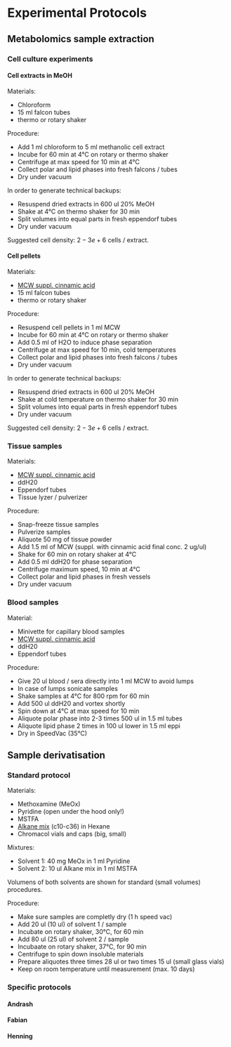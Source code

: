 # Experimental Protocols{#protocols}
## Metabolomics sample extraction{#extraction}

### Cell culture experiments
#### Cell extracts in MeOH{#ccextraction_meoh}

Materials:

* Chloroform
* 15 ml falcon tubes
* thermo or rotary shaker

Procedure:

* Add 1 ml chloroform to 5 ml methanolic cell extract
* Incube for 60 min at 4&deg;C on rotary or thermo shaker
* Centrifuge at max speed for 10 min at 4&deg;C
* Collect polar and lipid phases into fresh falcons / tubes
* Dry under vacuum

In order to generate technical backups:

* Resuspend dried extracts in 600 ul 20\% MeOH
* Shake at 4&deg;C on thermo shaker for 30 min
* Split volumes into equal parts in fresh eppendorf tubes
* Dry under vacuum

Suggested cell density: $2-3e+6$ cells / extract.

#### Cell pellets{#ccextraction_susp}

Materials:

* [MCW suppl. cinnamic acid](#mcw)
* 15 ml falcon tubes
* thermo or rotary shaker

Procedure:

* Resuspend cell pellets in 1 ml MCW
* Incube for 60 min at 4&deg;C on rotary or thermo shaker
* Add 0.5 ml of H2O to induce phase separation
* Centrifuge at max speed for 10 min, cold temperatures
* Collect polar and lipid phases into fresh falcons / tubes
* Dry under vacuum

In order to generate technical backups:

* Resuspend dried extracts in 600 ul 20\% MeOH
* Shake at cold temperature on thermo shaker for 30 min
* Split volumes into equal parts in fresh eppendorf tubes
* Dry under vacuum

Suggested cell density: $2-3e+6$ cells / extract.


### Tissue samples

Materials:

* [MCW suppl. cinnamic acid](#mcw)
* ddH20
* Eppendorf tubes
* Tissue lyzer / pulverizer

Procedure:

* Snap-freeze tissue samples
* Pulverize samples
* Aliquote 50 mg of tissue powder
* Add 1.5 ml of MCW (suppl. with cinnamic acid final conc. 2 ug/ul)
* Shake for 60 min on rotary shaker at 4&deg;C
* Add 0.5 ml ddH20 for phase separation
* Centrifuge maximum speed, 10 min at 4&deg;C
* Collect polar and lipid phases in fresh vessels
* Dry under vacuum


### Blood samples

Material:

* Minivette for capillary blood samples
* [MCW suppl. cinnamic acid](#mcw)
* ddH20
* Eppendorf tubes 

Procedure:

*	Give 20 ul blood / sera directly into 1 ml MCW to avoid lumps
* In case of lumps sonicate samples
* Shake samples at 4&deg;C for 800 rpm for 60 min
* Add 500 ul ddH20 and vortex shortly
* Spin down at 4&deg;C at max speed for 10 min
* Aliquote polar phase into 2-3 times 500 ul in 1.5 ml tubes
* Aliquote lipid phase 2 times in 100 ul lower in 1.5 ml eppi
* Dry in SpeedVac (35&deg;C)

## Sample derivatisation

### Standard protocol

Materials:

* Methoxamine (MeOx)
* Pyridine (open under the hood only!)
* MSTFA
* [Alkane mix](#alkanemix) (c10-c36) in Hexane
* Chromacol vials and caps (big, small)

Mixtures:

* Solvent 1: 40 mg MeOx in 1 ml Pyridine
* Solvent 2: 10 ul Alkane mix in 1 ml MSTFA

Volumens of both solvents are shown for standard (small volumes) procedures.

Procedure:

* Make sure samples are completly dry (1 h speed vac)
* Add 20 ul (10 ul) of solvent 1 / sample
* Incubate on rotary shaker, 30&deg;C, for 60 min
* Add 80 ul (25 ul) of solvent 2 / sample
* Incubaate on rotary shaker, 37&deg;C, for 90 min
* Centrifuge to spin down insoluble materials
* Prepare aliquotes three times 28 ul or two times 15 ul (small glass vials)
* Keep on room temperature until measurement (max. 10 days)

### Specific protocols

#### Andrash

#### Fabian 

#### Henning
